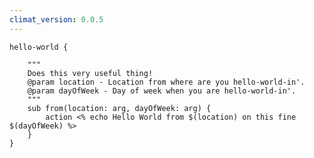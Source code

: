 ```yaml
---
climat_version: 0.0.5
---
```

```clidsl title=documenting-toolchains.cli
hello-world {

    """
    Does this very useful thing!
    @param location - Location from where are you hello-world-in'.
    @param dayOfWeek - Day of week when you are hello-world-in'.
    """
    sub from(location: arg, dayOfWeek: arg) {
        action <% echo Hello World from $(location) on this fine $(dayOfWeek) %>
    }
}